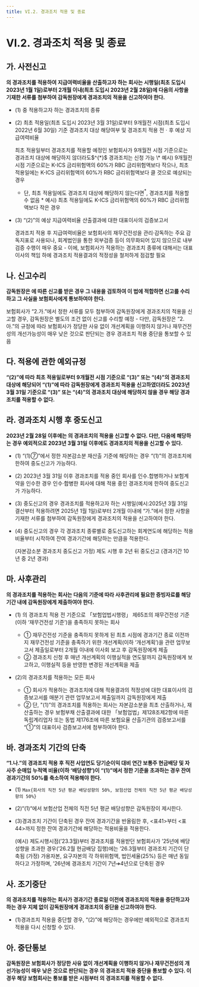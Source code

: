```yaml
---
title: VI.2. 경과조치 적용 및 종료
---
```

# VI.2. 경과조치 적용 및 종료

## 가. 사전신고
**<OverlayDemo id="610_나"/>의 경과조치를 적용하여 지급여력비율을 산출하고자 하는 회사는 시행일(최초 도입시 2023년 1월 1일)로부터 2개월 이내(최초 도입시 2023년 2월 28일)에 다음의 사항을 기재한 서류를 첨부하여 감독원장에게 경과조치의 적용을 신고하여야 한다.**

- (1) <OverlayDemo id="610_나"/> 중 적용하고자 하는 경과조치의 종류
- (2) 최초 적용일(최초 도입시 2023년 3월 31일)로부터 9개월전 시점(최초 도입시 2022년 6월 30일) 기준 경과조치 대상 해당여부 및 경과조치 적용 전ㆍ후 예상 지급여력비율

  <Accordion multiple activeIndex={[]}>
  <AccordionTab header="경과조치 제출서류 기준(최초 적용일로부터 9개월전 시점)으로 경과조치 대상에 해당하지 않을 경우">
  최초 적용일부터 경과조치를 적용할 예정인 보험회사가 9개월전 시점 기준으로는 경과조치 대상에 해당하지 않더라도$^{*}$ 경과조치는 신청 가능
  <Cmt> 
  \* 예시) 9개월전 시점 기준으로는 K-ICS 금리위험액의 60%가 RBC 금리위험액보다 작으나, 최초 적용일에는 K-ICS 금리위험액의 60%가 RBC 금리위험액보다 클 것으로 예상되는 경우
  </Cmt>

  - 단, 최초 적용일에도 경과조치 대상에 해당하지 않는다면$^{*}$, 경과조치를 적용할 수 없음
    <Cmt> 
    \* 예시) 최초 적용일에도 K-ICS 금리위험액의 60%가 RBC 금리위험액보다 작은 경우
    </Cmt>
  </AccordionTab>
  </Accordion>

- (3) “(2)”의 예상 지급여력비율 산출결과에 대한 대표이사의 검증보고서

  <Accordion multiple activeIndex={[]}>
  <AccordionTab header="대표이사 검증보고서의 의미">
  경과조치 적용 후 지급여력비율은 보험회사의 재무건전성을 관리·감독하는 주요 감독지표로 사용되나, 회계법인을 통한 외부검증 등이 의무화되어 있지 않으므로 내부검증 수행이 매우 중요
  - 이에, 보험회사가 적용하는 경과조치 종류에 대해서는 대표이사의 책임 하에 경과조치 적용결과의 적정성을 철저하게 점검할 필요
  </AccordionTab>
  </Accordion>


## 나. 신고수리
**감독원장은 <OverlayDemo id="620_가"/>에 따른 신고를 받은 경우 그 내용을 검토하여 이 법에 적합하면 신고를 수리하고 그 사실을 보험회사에게 통보하여야 한다.**

<Accordion multiple activeIndex={[]}>
<AccordionTab header="감독원장의 경과조치 적용 신고수리 기준">
보험회사가 “2.가.”에서 정한 서류를 모두 첨부하여 감독원장에게 경과조치의 적용을 신고할 경우, 감독원장은 별도의 조건 없이 신고를 수리할 예정
- 다만, 감독원장은 “2.아.”의 규정에 따라 보험회사가 정당한 사유 없이 개선계획을 이행하지 않거나 재무건전성의 개선가능성이 매우 낮은 것으로 판단되는 경우 경과조치 적용 중단을 통보할 수 있음
</AccordionTab>
</Accordion>


## 다. 적용에 관한 예외규정
**<OverlayDemo id="620_가"/>“(2)”에 따라 최초 적용일로부터 9개월전 시점 기준으로 <OverlayDemo id="610_나"/>“(3)” 또는 “(4)”의 경과조치 대상에 해당되어
  <OverlayDemo id="620_가"/>“(1)”에 따라 감독원장에게 경과조치 적용을 신고하였더라도
  2023년 3월 31일 기준으로 <OverlayDemo id="610_나"/>“(3)” 또는 “(4)”의 경과조치 대상에 해당하지 않을 경우 해당 경과조치를 적용할 수 없다.**

## 라. 경과조치 시행 후 중도신고
**2023년 2월 28일 이후에는 <OverlayDemo id="610_나"/>의 경과조치의 적용을 신고할 수 없다. 다만, 다음에 해당하는 경우 예외적으로 2023년 3월 31일 이후에도 경과조치의 적용을 신고할 수 있다.**

- (1) <OverlayDemo id="610_나"/>“(1)⑦”에서 정한 자본감소분 재산출 기준에 해당하는 경우 <OverlayDemo id="610_나"/>“(1)”의 경과조치에 한하여 중도신고가 가능하다.
- (2) 2023년 3월 31일 이후 경과조치를 적용 중인 회사를 인수․합병하거나 보험계약을 인수한 경우 인수·합병한 회사에 대해 적용 중인 경과조치에 한하여 중도신고가 가능하다.
- (3) 중도신고의 경우 경과조치를 적용하고자 하는 시행일(예시:2025년 3월 31일 결산부터 적용하려면 2025년 1월 1일)로부터 2개월 이내에 “가.”에서 정한 사항을 기재한 서류를 첨부하여 감독원장에게 경과조치의 적용을 신고하여야 한다.
- (4) 중도신고의 경우 각 경과조치 종류별로 중도신고하는 회계연도에 해당하는 적용비율부터 시작하여 잔여 경과기간에 해당하는 만큼을 적용한다.

  <Accordion multiple activeIndex={[]}>
  <AccordionTab header="중도신고 예시">
  (자본감소분 경과조치 중도신고 가정) 제도 시행 후 2년 뒤 중도신고 (경과기간 10년 중 2년 경과)
  <CenterImg src ="/kics/620_1.png" caption ="중도신고 예시"/>
  </AccordionTab>
  </Accordion>

## 마. 사후관리
**<OverlayDemo id="610_나"/>의 경과조치를 적용하는 회사는 다음의 기준에 따라 사후관리에 필요한 증빙자료를 해당 기간 내에 감독원장에게 제출하여야 한다.**

- (1) <OverlayDemo id="610_나"/>의 경과조치 적용 전 기준으로 「보험업법시행령」 제65조의 재무건전성 기준(이하 ‘재무건전성 기준’)을 충족하지 못하는 회사

  - ① 재무건전성 기준을 충족하지 못하게 된 최초 시점에 경과기간 종료 이전까지 재무건전성 기준을 충족하기 위한 개선계획(이하 ‘개선계획’)을 관련 업무보고서 제출일로부터 2개월 이내에 이사회 보고 후 감독원장에게 제출
  - ② 경과조치 신청 후 매년 개선계획의 이행실적을 연도말까지 감독원장에게 보고하고, 이행실적 등을 반영한 변경된 개선계획을 제출

- (2)<OverlayDemo id="610_나"/>의 경과조치를 적용하는 모든 회사

  - ① 회사가 적용하는 경과조치에 대해 적용결과의 적정성에 대한 대표이사의 검증보고서를 매분기 관련 업무보고서 제출일까지 감독원장에게 제출
  - ② 단, <OverlayDemo id="610_나"/>"(1)”의 경과조치를 적용하는 회사는 자본감소분을 최초 산출하거나, 재산출하는 경우 보험부채 산출결과에 대한 「보험업법」제128조제2항에 따른 독립계리업자 또는 동법 제176조에 따른 보험요율 산출기관의 검증보고서를 “①”의 대표이사 검증보고서에 첨부하여야 한다.

## 바. 경과조치 기간의 단축
**“1.나.”의 경과조치 적용 후 직전 사업연도 당기순이익 대비 연간 보통주 현금배당 및 자사주 순매입 누적액 비율(이하 ‘배당성향’)이 “(1)”에서 정한 기준을 초과하는 경우 잔여 경과기간의 50%를 축소하여 적용해야 한다.**

- (1) `Max{회사의 직전 5년 평균 배당성향의 50%, 보험산업 전체의 직전 5년 평균 배당성향의 50%}`
- (2)“(1)“에서 보험산업 전체의 직전 5년 평균 배당성향은 감독원장이 제시한다.
- (3)경과조치 기간이 단축된 경우 잔여 경과기간을 반올림한 후, \<표41>부터 \<표44>까지 정한 잔여 경과기간에 해당하는 적용비율을 적용한다.

  <Accordion multiple activeIndex={[]}>
  <AccordionTab header="경과조치 기간의 단축 예시">
  (예시) 제도시행시점(’23.3월)부터 경과조치를 적용받던 보험회사가 ’25년에 배당성향을 초과한 경우(’26.2월 현금배당 집행)에는 ’26.3월부터 경과조치 기간이 단축됨

  <CenterImg src ="/kics/620_2.png" caption="경과조치 기간 단축 예시"/>

  </AccordionTab>
  <AccordionTab header="경과조치 기간의 단축시 적용비율 산출 예시">
  (가정) 가용자본, 요구자본의 각 하위위험액, 법인세율(25%) 등은 매년 동일하다고 가정하며, ’26년에 경과조치 기간이 7년➔4년으로 단축된 경우
  <CenterImg src ="/kics/620_3.png" caption="경과조치 기간의 단축시 적용비율 산출 예시" />

  </AccordionTab>
  </Accordion>


## 사. 조기중단
**<OverlayDemo id="610_나"/>의 경과조치를 적용하는 회사가 경과기간 종료일 이전에 경과조치의 적용을 중단하고자 하는 경우 지체 없이 감독원장에게 경과조치의 중단을 신고하여야 한다.**

- (1)경과조치 적용을 중단할 경우, <OverlayDemo id="620_라"/>“(2)”에 해당하는 경우에만 예외적으로 경과조치 적용을 다시 신청할 수 있다.

## 아. 중단통보
**감독원장은 보험회사가 정당한 사유 없이 개선계획을 이행하지 않거나 재무건전성의 개선가능성이 매우 낮은 것으로 판단되는 경우 <OverlayDemo id="610_나"/>의 경과조치 적용 중단을 통보할 수 있다. 이 경우 해당 보험회사는 통보를 받은 시점부터 <OverlayDemo id="610_나"/>의 경과조치를 적용할 수 없다.**
